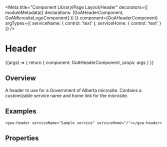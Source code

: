 

<Meta title="Component Library/Page Layout/Header" 
  decorators={[
        moduleMetadata({ declarations: [GoAHeaderComponent, GoAMicrositeLogoComponent] })
    ]}
  component={GoAHeaderComponent}
  argTypes={{ 
      serviceName: { control: 'text' },
      serviceHome: { control: 'text' }
    }}
 />

# Header

<Canvas>
  <Story name="Micro Site Header" height={100} 
  args={{ 
      serviceName: 'Digital Service Name (microsite)', 
      serviceHome: 'https://www.alberta.ca/index.aspx' 
    }} 
  parameters={
    {
      design: {
        specUrl: 'https://xd.adobe.com/view/18ccfd61-7e54-450e-a05d-cabfff452d6e-4d9f/screen/bbcbebfa-96a4-4625-931e-54b7b7e60b4e/specs',
        reviewUrl: 'https://xd.adobe.com/view/75ca41d4-040c-4b1d-6ff9-0430b7119cf0-03fb/'
      }
    }
  }>
    {(args) => {
      return {
        component: GoAHeaderComponent,
        props: args
      }
    }}
  </Story>
</Canvas>

## Overview

A header to use for a Government of Alberta microsite.  Contains a customizable service name and home link for the microsite.

## Examples
```
<goa-header serviceName="Sample service" serviceHome="/"></goa-header>
```

## Properties
<Description of={GoAHeaderComponent} />
<ArgsTable of={GoAHeaderComponent} />
